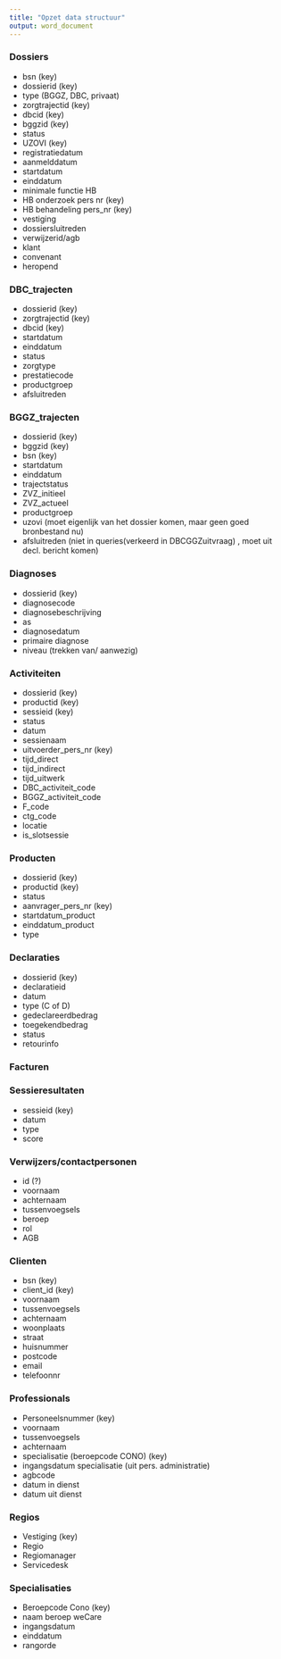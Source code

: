 ---
title: "Opzet data structuur"
output: word_document
---


### Dossiers

* bsn (key) 
* dossierid (key) 
* type (BGGZ, DBC, privaat) 
* zorgtrajectid (key)
* dbcid (key)
* bggzid (key)
* status 
* UZOVI (key)
* registratiedatum
* aanmelddatum
* startdatum
* einddatum
* minimale functie HB
* HB onderzoek pers nr (key)
* HB behandeling pers_nr (key)
* vestiging
* dossiersluitreden
* verwijzerid/agb
* klant
* convenant
* heropend


### DBC_trajecten

* dossierid (key)
* zorgtrajectid (key)
* dbcid (key)
* startdatum
* einddatum
* status
* zorgtype
* prestatiecode
* productgroep
* afsluitreden

### BGGZ_trajecten

* dossierid (key)
* bggzid (key)
* bsn (key)
* startdatum
* einddatum
* trajectstatus
* ZVZ_initieel
* ZVZ_actueel
* productgroep
* uzovi (moet eigenlijk van het dossier komen, maar geen goed bronbestand nu)
* afsluitreden (niet in queries(verkeerd in DBCGGZuitvraag) , moet uit decl. bericht komen)

### Diagnoses

* dossierid (key)
* diagnosecode
* diagnosebeschrijving
* as
* diagnosedatum
* primaire diagnose
* niveau (trekken van/ aanwezig)

### Activiteiten
* dossierid (key)
* productid (key)
* sessieid (key)
* status
* datum
* sessienaam
* uitvoerder_pers_nr (key)
* tijd_direct 
* tijd_indirect
* tijd_uitwerk
* DBC_activiteit_code
* BGGZ_activiteit_code
* F_code
* ctg_code
* locatie
* is_slotsessie


### Producten
* dossierid (key)
* productid (key)
* status
* aanvrager_pers_nr (key)
* startdatum_product
* einddatum_product
* type

### Declaraties
* dossierid (key)
* declaratieid
* datum
* type (C of D) 
* gedeclareerdbedrag
* toegekendbedrag
* status
* retourinfo

### Facturen

### Sessieresultaten
* sessieid (key)
* datum
* type
* score 

### Verwijzers/contactpersonen
* id (?)
* voornaam
* achternaam
* tussenvoegsels
* beroep
* rol
* AGB

### Clienten
* bsn (key)
* client_id (key)
* voornaam
* tussenvoegsels
* achternaam
* woonplaats
* straat
* huisnummer
* postcode
* email
* telefoonnr

### Professionals
* Personeelsnummer (key)
* voornaam
* tussenvoegsels
* achternaam
* specialisatie (beroepcode CONO) (key)
* ingangsdatum specialisatie (uit pers. administratie)
* agbcode
* datum in dienst
* datum uit dienst 

### Regios 
* Vestiging (key)
* Regio
* Regiomanager
* Servicedesk

### Specialisaties
* Beroepcode Cono (key)
* naam beroep weCare
* ingangsdatum
* einddatum
* rangorde 